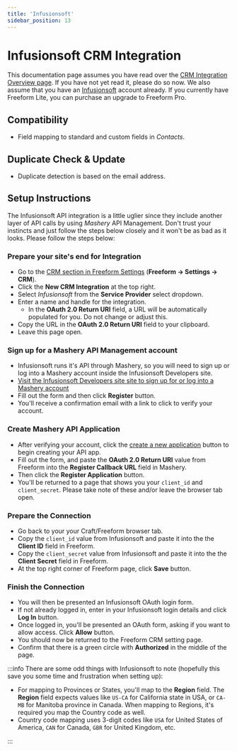 ```yaml
---
title: 'Infusionsoft'
sidebar_position: 13
---
```



# Infusionsoft CRM Integration<Badge type="pro" text="Pro" />

This documentation page assumes you have read over the [CRM Integration Overview page](./index.mdx#crm). If you have not yet read it, please do so now. We also assume that you have an [Infusionsoft](https://keap.com/infusionsoft) account already. If you currently have Freeform Lite, you can purchase an upgrade to Freeform Pro.

## Compatibility

- Field mapping to standard and custom fields in _Contacts_.

## Duplicate Check & Update

- Duplicate detection is based on the email address.

## Setup Instructions

The Infusionsoft API integration is a little uglier since they include another layer of API calls by using _Mashery_ API Management. Don't trust your instincts and just follow the steps below closely and it won't be as bad as it looks. Please follow the steps below:

<VerticalStepWrapper>
<StepMarkdown>

### Prepare your site's end for Integration

- Go to the [CRM section in Freeform Settings](../configuration/settings.mdx#crm) (**Freeform → Settings → CRM**).
- Click the **New CRM Integration** at the top right.
- Select _Infusionsoft_ from the **Service Provider** select dropdown.
- Enter a name and handle for the integration.
  - In the **OAuth 2.0 Return URI** field, a URL will be automatically populated for you. Do not change or adjust this.
- Copy the URL in the **OAuth 2.0 Return URI** field to your clipboard.
- Leave this page open.

</StepMarkdown>
<StepMarkdown>

### Sign up for a Mashery API Management account

- Infusionsoft runs it's API through Mashery, so you will need to sign up or log into a Mashery account inside the Infusionsoft Developers site.
- [Visit the Infusionsoft Developers site site to sign up for or log into a Mashery account](https://keys.developer.infusionsoft.com/apps/myapps)
- Fill out the form and then click **Register** button.
- You'll receive a confirmation email with a link to click to verify your account.

</StepMarkdown>
<StepMarkdown>

### Create Mashery API Application

- After verifying your account, click the [create a new application](https://keys.developer.infusionsoft.com/apps/register) button to begin creating your API app.
- Fill out the form, and paste the **OAuth 2.0 Return URI** value from Freeform into the **Register Callback URL** field in Mashery.
- Then click the **Register Application** button.
- You'll be returned to a page that shows you your `client_id` and `client_secret`. Please take note of these and/or leave the browser tab open.

</StepMarkdown>
<StepMarkdown>

### Prepare the Connection

- Go back to your your Craft/Freeform browser tab.
- Copy the `client_id` value from Infusionsoft and paste it into the the **Client ID** field in Freeform.
- Copy the `client_secret` value from Infusionsoft and paste it into the the **Client Secret** field in Freeform.
- At the top right corner of Freeform page, click **Save** button.

</StepMarkdown>
<StepMarkdown>

### Finish the Connection

- You will then be presented an Infusionsoft OAuth login form.
- If not already logged in, enter in your Infusionsoft login details and click **Log In** button.
- Once logged in, you'll be presented an OAuth form, asking if you want to allow access. Click **Allow** button.
- You should now be returned to the Freeform CRM setting page.
- Confirm that there is a green circle with **Authorized** in the middle of the page.

</StepMarkdown>
</VerticalStepWrapper>

:::info
There are some odd things with Infusionsoft to note (hopefully this save you some time and frustration when setting up):

- For mapping to Provinces or States, you'll map to the **Region** field. The **Region** field expects values like `US-CA` for California state in USA, or `CA-MB` for Manitoba province in Canada. When mapping to Regions, it's required you map the Country code as well.
- Country code mapping uses 3-digit codes like `USA` for United States of America, `CAN` for Canada, `GBR` for United Kingdom, etc.

:::

